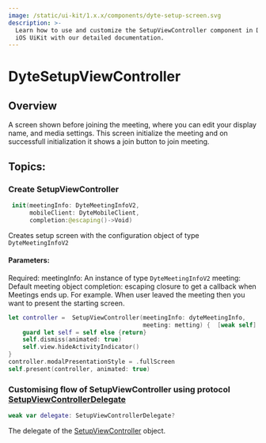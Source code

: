```yaml
---
image: /static/ui-kit/1.x.x/components/dyte-setup-screen.svg
description: >-
  Learn how to use and customize the SetupViewController component in Dyte's
  iOS UiKit with our detailed documentation.
---
```


# DyteSetupViewController

## Overview

A screen shown before joining the meeting, where you can edit your display name,
and media settings. This screen initialize the meeting and on successfull initialization
it shows a join button to join meeting.

## Topics:

### Create SetupViewController

```swift
 init(meetingInfo: DyteMeetingInfoV2,
      mobileClient: DyteMobileClient,
      completion:@escaping()->Void)
```

Creates setup screen with the configuration object of type `DyteMeetingInfoV2`

#### Parameters:

Required:
meetingInfo: An instance of type `DyteMeetingInfoV2`
meeting: Default meeting object
completion: escaping closure to get a callback when Meetings ends up. For example. When user leaved the meeting then
you want to present the starting screen.

```swift
let controller =  SetupViewController(meetingInfo: dyteMeetingInfo,
                                      meeting: metting) {  [weak self] in
    guard let self = self else {return}
    self.dismiss(animated: true)
    self.view.hideActivityIndicator()
}
controller.modalPresentationStyle = .fullScreen
self.present(controller, animated: true)
```

### Customising flow of SetupViewController using protocol [SetupViewControllerDelegate](/ios/components/dyte-setup-screen-delegate)

```swift
weak var delegate: SetupViewControllerDelegate?
```

The delegate of the [SetupViewController](/ios/components/dyte-setup-screen) object.

<head>
  <title>iOS SetupViewController</title>
</head>
